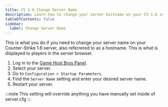 ```yaml
---
title: CS 1.6 Change Server Name
description: Learn how to change your server hostname on your CS 1.6 server.
tableOfContents: false
sidebar:
  label: Change Server Name
---
```


This is what you do if you need to change your server name on your Counter-Strike 1.6 server, also referrered to as a hostname. This is what is displayed to players in the server browser.

1. Log in to the [Game Host Bros Panel](https://panel.gamehostbros.com/).
2. Select your server.
3. Go to `Configuration > Startup Parameters`.
4. Find the `Server Name` setting and enter your desired server name.
5. Restart your server.

:::note
This setting will override anything you have manually set inside of server.cfg
:::